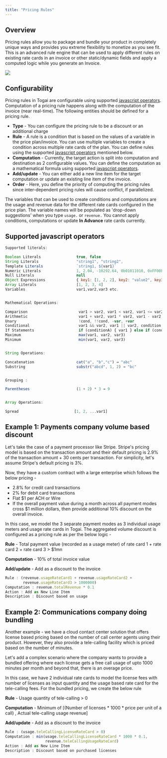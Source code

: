 ```yaml
---
title: "Pricing Rules"
---
```


## Overview
Pricing rules allow you to package and bundle your product in completely unique ways and provides you extreme flexibility to monetize as you see fit. This is an advanced rule engine that can be used to apply different rules on existing rate cards in an invoice or other static/dynamic fields and apply a computed logic while you generate an Invoice.


<Frame caption="Configurability of pricing rules">
  <img src="/docs/images/pricing-rule-configurability.png" />
</Frame>


## Configurability

Pricing rules in Togai are configurable using supported [javascript operators](/docs/pricing-rules#supported-javascript-operators). Computation of a pricing rule happens along with the computation of the invoice (near real-time). The following entities should be defined for a pricing rule.

* **Type** - You can configure the pricing rule to be a discount or an additional charge
* **Rule** - A rule is a condition that is based on the values of a variable in the price plan/invoice. You can use multiple variables to create a condition across multiple rate cards of the plan. You can define rules using the supported [javascript operators](/docs/pricing-rules#supported-javascript-operators) mentioned below.
* **Computation** - Currently, the target action is split into computation and destination as 2 configurable values. You can define the computation as a mathematical formula using supported [javascript operators](/docs/pricing-rules#supported-javascript-operators).
* **Add/update** - You can either add a new line item for the target computation or update an existing line item of the invoice.
* **Order** - Here, you define the priority of computing the pricing rules since inter-dependent pricing rules will cause conflict, if parallelized.

<Tip>The variables that can be used to create conditions and computations are the usage and revenue data for the different rate cards configured in the price plan. The variable names will be populated as 'drop-down suggestions' when you type `usage.` or `revenue.`  You cannot apply conditions, computations or update **In Advance** rate cards currently.</Tip>

## Supported javascript operators

```javascript
Supported literals: 

Boolean Literals 		        true, false
String Literals     		    "string1", "string2", 
Template Literals	        	`string1, ${var1}`
Numeric Literals		        1, 2.04, -10292.64, 0b01011010, 0xFF00FF, etc.
Null Literals	                null
Object Expressions          	{ key1: [1, 2, 2], key2: "value2", key3: 'value3' }
Array Literals                  [1, 2, 3, 4]
Variables                       var1,var2,var3 etc.


Mathematical Operations:

Comparison 		                 var1 > var2, var1 < var2, var1 <= var2, var1 === var2, var1 !== var2
Arithmetic                  	 var1 + var2, var1 * var2, var1 - var2, var1 / var2, var1 % var2
Unary		                     !cond, !!cond, -var, +var
Conditional                      var1 && var2, var1 || var2, condition ? var1 : var2
If Statements	                 if (conditionA) { var1 } else if (conditionB) { var2 } else { var3 }
Maximum 		                 max(var1, var2, var3)
Minimum                      	 min(var1, var2, var3)


String Operations: 

Concatenation		            cat("a", "b","c") → "abc"
Substring                       substr("abcd", 1, 2) → "bc"


Grouping : 

Parentheses		                (1 + 2) * 3 → 9


Array Operations:

Spread                         [1, 2, ...var1]
```

## Example 1: Payments company volume based discount

Let's take the case of a payment processor like Stripe. Stripe's pricing model is based on the transaction amount and their default pricing is 2.9% of the transaction amount + 30 cents per transaction. For simplicity, let's assume Stripe's default pricing is 3%.

Now, they have a custom contract with a large enterprise which follows the below pricing - 

* 2.8% for credit card transactions
* 2% for debit card transactions
* Flat $1 per ACH or Wire
* If the overall payment value during a month across all payment modes cross $1 million dollars, then provide additional 10% discount on the overall invoice.

In this case, we model the 3 separate payment modes as 3 individual usage meters and usage rate cards in Togai. The aggregated volume discount is configured as a pricing rule as per the below logic - 

**Rule** - Total payment value (recorded as a usage meter) of rate card 1 + rate card 2 + rate card 3 > $1mn

**Computation** - 10% of total invoice value

**Add/update** - Add as a discount to the invoice

```javascript
Rule : (revenue.usageRateCard1 + revenue.usageRateCard2 +
        revenue.usageRateCard3 > 1000000)
Computation : revenue.totalRevenue * 0.1
Action : Add as New Line Item
Description : Discount based on usage

```

## Example 2: Communications company doing bundling

Another example - we have a cloud contact center solution that offers license based pricing based on the number of call center agents using their product. However, they also provide a tele-calling facility which is priced based on the number of minutes. 

Let's add a complex scenario where the company wants to provide a bundled offering where each license gets a free call usage of upto 1000 minutes per month and beyond that, there is an overage price.

In this case, we have 2 individual rate cards to model the license fees with number of licenses as input quantity and the usage based rate card for the tele-calling fees. For the bundled pricing, we create the below rule

**Rule** - Usage quantity of tele-calling > 0

**Computation** - Minimum of [(Number of licenses * 1000 * price per unit of a call) , Actual tele-calling usage revenue]

**Add/update** - Add as a discount to the invoice

```javascript
Rule : (usage.teleCallingLicenseRateCard > 0)
Computation : min(usage.teleCallingLicenseRateCard * 1000 * 0.1, 
                  revenue.teleCallingUsageRateCard)
Action : Add as New Line Item
Description : Discount based on purchased licenses
```